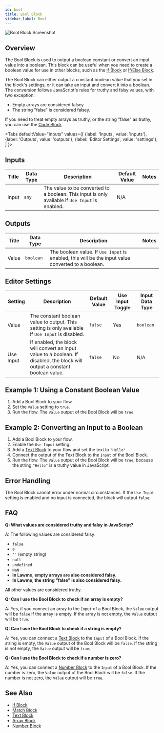 ```yaml
---
id: bool
title: Bool Block
sidebar_label: Bool
---
```



![Bool Block Screenshot](./assets/bool-block.png)

## Overview

The Bool Block is used to output a boolean constant or convert an input value into a boolean. This block can be useful when you need to create a boolean value for use in other blocks, such as the [If Block](./if.mdx) or [If/Else Block](./if-else.mdx).

The Bool Block can either output a constant boolean value that you set in the block's settings, or it can take an input and convert it into a boolean. The conversion follows JavaScript's rules for truthy and falsy values, with two exception:

- Empty arrays are considered falsey
- The string "false" is considered falsey.

If you need to treat empty arrays as truthy, or the string "false" as truthy, you can use the [Code Block](./code.mdx)

<Tabs
  defaultValue="inputs"
  values={[
    {label: 'Inputs', value: 'inputs'},
    {label: 'Outputs', value: 'outputs'},
    {label: 'Editor Settings', value: 'settings'},
  ]
}>

<TabItem value="inputs">

## Inputs

| Title | Data Type | Description                                                                                     | Default Value | Notes |
| ----- | --------- | ----------------------------------------------------------------------------------------------- | ------------- | ----- |
| Input | `any`     | The value to be converted to a boolean. This input is only available if `Use Input` is enabled. | N/A           |       |

</TabItem>

<TabItem value="outputs">

## Outputs

| Title | Data Type | Description                                                                                        | Notes |
| ----- | --------- | -------------------------------------------------------------------------------------------------- | ----- |
| Value | `boolean` | The boolean value. If `Use Input` is enabled, this will be the input value converted to a boolean. |       |

</TabItem>

<TabItem value="settings">

## Editor Settings

| Setting   | Description                                                                                                                | Default Value | Use Input Toggle | Input Data Type |
| --------- | -------------------------------------------------------------------------------------------------------------------------- | ------------- | ---------------- | --------------- |
| Value     | The constant boolean value to output. This setting is only available if `Use Input` is disabled.                           | `false`       | Yes              | `boolean`       |
| Use Input | If enabled, the block will convert an input value to a boolean. If disabled, the block will output a constant boolean value. | `false`       | No               | N/A             |

</TabItem>

</Tabs>

## Example 1: Using a Constant Boolean Value

1. Add a Bool Block to your flow.
2. Set the `Value` setting to `true`.
3. Run the flow. The `Value` output of the Bool Block will be `true`.

## Example 2: Converting an Input to a Boolean

1. Add a Bool Block to your flow.
2. Enable the `Use Input` setting.
3. Add a [Text Block](./text.mdx) to your flow and set the text to `"Hello"`.
4. Connect the output of the Text Block to the `Input` of the Bool Block.
5. Run the flow. The `Value` output of the Bool Block will be `true`, because the string `"Hello"` is a truthy value in JavaScript.

## Error Handling

The Bool Block cannot error under normal circumstances. If the `Use Input` setting is enabled and no input is connected, the block will output `false`.

## FAQ

**Q: What values are considered truthy and falsy in JavaScript?**

A: The following values are considered falsy:

- `false`
- `0`
- `''` (empty string)
- `null`
- `undefined`
- `NaN`
- **In Lawme, empty arrays are also considered falsy.**
- **In Lawme, the string "false" is also considered falsy.**

All other values are considered truthy.

**Q: Can I use the Bool Block to check if an array is empty?**

A: Yes, if you connect an array to the `Input` of a Bool Block, the `Value` output will be `false` if the array is empty. If the array is not empty, the `Value` output will be `true`.

**Q: Can I use the Bool Block to check if a string is empty?**

A: Yes, you can connect a [Text Block](./text.mdx) to the `Input` of a Bool Block. If the string is empty, the `Value` output of the Bool Block will be `false`. If the string is not empty, the `Value` output will be `true`.

**Q: Can I use the Bool Block to check if a number is zero?**

A: Yes, you can connect a [Number Block](./number.mdx) to the `Input` of a Bool Block. If the number is zero, the `Value` output of the Bool Block will be `false`. If the number is not zero, the `Value` output will be `true`.

## See Also

- [If Block](./if.mdx)
- [Match Block](./match.mdx)
- [Text Block](./text.mdx)
- [Array Block](./array.mdx)
- [Number Block](./number.mdx)
